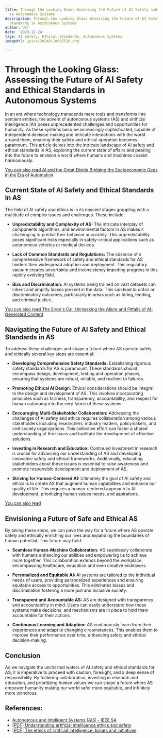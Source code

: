 ```yaml
---
title: Through the Looking Glass Assessing the Future of AI Safety and Ethical Standards
  in Autonomous Systems
description: Through the Looking Glass Assessing the Future of AI Safety and Ethical
  Standards in Autonomous Systems
author: Usf
date: '2023-12-24'
tags: AI Safety, Ethical Standards, Autonomous Systems
imageUrl: /pixa/20240110015526.png

---
```

# Through the Looking Glass: Assessing the Future  of AI Safety and Ethical Standards in Autonomous Systems

In an era where technology transcends mere tools and transforms into sentient entities, the  advent of autonomous systems (AS)  and artificial intelligence (AI) poses unprecedented challenges and opportunities for humanity. As these  systems become increasingly sophisticated, capable of independent decision-making and intricate interactions with the world around them, ensuring their safety and ethical operation  becomes paramount. This article  delves into the intricate landscape of AI safety and ethical standards in AS, exploring the current state of affairs and peering into the future to envision  a world  where humans and machines  coexist harmoniously.

[You can also read AI and the Great Divide Bridging  the Socioeconomic Gaps in the Era of Automation](AI%20and%20the%20Great%20Divide%20Bridging%20the%20Socioeconomic%20Gaps%20in%20the%20Era%20of%20Automation)


## Current State  of AI Safety and Ethical Standards in AS

The field of AI safety and ethics is in its nascent stages grappling with a multitude of complex issues and challenges. These include:

- **Unpredictability and Complexity of AS:** The intricate interplay of components algorithms,  and environmental factors in AS makes  it challenging to  predict their behavior accurately. This unpredictability  poses significant risks especially in safety-critical applications such as autonomous vehicles or medical devices.

- **Lack of Common Standards and Regulations:** The  absence of a comprehensive framework of safety and ethical  standards for AS hinders their widespread adoption and deployment. This regulatory  vacuum creates uncertainty and inconsistency impeding progress in this rapidly  evolving field.

- **Bias and Discrimination:** AI systems being trained on vast datasets  can inherit and amplify biases present  in the data. This can lead to unfair or discriminatory outcomes, particularly in areas such as hiring,  lending, and criminal justice.

[You can also read The Siren's Call Unmasking the Allure and Pitfalls of AI-Generated Content](The%20Siren%27s%20Call%20Unmasking%20the%20Allure%20and%20Pitfalls%20of%20AI-Generated%20Content)


##  Navigating the Future of AI Safety and  Ethical Standards in AS

To  address these challenges and shape a  future where AS operate safely and ethically several key steps are essential:

-  **Developing Comprehensive  Safety Standards:**  Establishing rigorous safety standards for AS is paramount.  These standards should encompass design, development, testing and  operation phases, ensuring that systems are robust, reliable, and resilient to failures.

- **Promoting Ethical  AI  Design:** Ethical considerations  should be integral  to the design and development of AS. This involves incorporating principles such as fairness, transparency, accountability, and  respect for human autonomy into the very  fabric of these systems.

-  **Encouraging Multi-Stakeholder Collaboration:** Addressing the  challenges of AI safety and ethics requires collaboration among various  stakeholders including  researchers, industry leaders, policymakers, and civil society organizations. This collective effort can foster  a shared understanding  of the  issues and facilitate the development of effective solutions.

- **Investing in Research and Education:** Continued investment in research is crucial for advancing our understanding of AS and developing innovative safety and ethical frameworks. Additionally, educating stakeholders about these issues is essential to  raise awareness  and promote responsible development  and deployment of AS.

- **Striving for Human-Centered AI:** Ultimately the goal of AI safety and ethics is to create AS that augment human capabilities and enhance our quality of life. This  requires a  human-centered  approach to AI development, prioritizing human values needs, and aspirations.

[You can  also read ]()


## Envisioning a Future of Safe and Ethical AS

By taking these steps, we can pave the way  for a  future where AS operate safely and ethically enriching  our lives and expanding the boundaries of human  potential. This future may hold:

- **Seamless Human-Machine Collaboration:** AS seamlessly collaborate with humans enhancing our abilities and empowering us to achieve more together. This collaboration extends beyond  the workplace, encompassing healthcare, education and even creative endeavors.

- **Personalized and Equitable AI:** AI  systems are tailored to the individual needs of users, providing  personalized experiences and ensuring  equitable access to opportunities. This eliminates biases and discrimination fostering a more just  and inclusive society.

- **Transparent and Accountable AS:** AS are designed  with transparency and accountability in mind. Users can easily understand  how these systems make  decisions, and  mechanisms are  in place to hold them accountable for their actions.

- **Continuous Learning and Adaption:**  AS continuously learn from their experiences and adapt to changing circumstances. This enables them to improve their performance over time, enhancing safety and ethical decision-making.

##  Conclusion

As we navigate the uncharted waters of AI safety and ethical standards for AS, it  is imperative to  proceed with caution, foresight, and a deep sense of responsibility. By  fostering collaboration, investing in research  and education, and prioritizing human values we can shape a future  where AS  empower humanity making our world safer more equitable, and infinitely  more wondrous.

## References:
- [Autonomous and Intelligent Systems (AIS) - IEEE SA](https://standards.ieee.org/initiatives/autonomous-intelligence-systems/)
- [[PDF] Understanding artificial intelligence ethics and safety](https://www.turing.ac.uk/sites/default/files/2019-06/understanding_artificial_intelligence_ethics_and_safety.pdf)
- [[PDF] The ethics of artificial intelligence: Issues and initiatives](https://www.europarl.europa.eu/RegData/etudes/STUD/2020/634452/EPRS_STU(2020)634452_EN.pdf)
